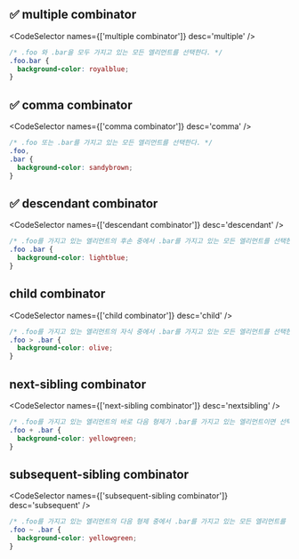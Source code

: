 
## ✅ multiple combinator

<CodeSelector names={['multiple combinator']} desc='multiple' />

```css
/* .foo 와 .bar을 모두 가지고 있는 모든 엘리먼트를 선택한다. */
.foo.bar {
  background-color: royalblue;
}
```

## ✅ comma combinator

<CodeSelector names={['comma combinator']} desc='comma' />

```css
/* .foo 또는 .bar를 가지고 있는 모든 엘리먼트를 선택한다. */
.foo,
.bar {
  background-color: sandybrown;
}
```

## ✅ descendant combinator

<CodeSelector names={['descendant combinator']} desc='descendant' />

```css
/* .foo를 가지고 있는 엘리먼트의 후손 중에서 .bar를 가지고 있는 모든 엘리먼트를 선택한다. */
.foo .bar {
  background-color: lightblue;
}
```

## child combinator

<CodeSelector names={['child combinator']} desc='child' />

```css
/* .foo를 가지고 있는 엘리먼트의 자식 중에서 .bar를 가지고 있는 모든 엘리먼트를 선택한다. */
.foo > .bar {
  background-color: olive;
}
```

## next-sibling combinator

<CodeSelector names={['next-sibling combinator']} desc='nextsibling' />

```css
/* .foo를 가지고 있는 엘리먼트의 바로 다음 형제가 .bar를 가지고 있는 엘리먼트이면 선택한다. */
.foo + .bar {
  background-color: yellowgreen;
}
```

## subsequent-sibling combinator

<CodeSelector names={['subsequent-sibling combinator']} desc='subsequent' />

```css
/* .foo를 가지고 있는 엘리먼트의 다음 형제 중에서 .bar를 가지고 있는 모든 엘리먼트를 선택한다. */
.foo ~ .bar {
  background-color: yellowgreen;
}
```
